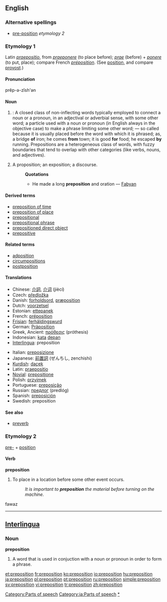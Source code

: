 ==English==

===Alternative spellings===
*[[pre-position]] ''etymology 2''

===Etymology 1===
Latin ''[[praepositio]]'', from ''[[praeponere]]'' (to place before); ''[[prae]]'' (before) + ''[[ponere]]'' (to put, place); compare French ''[[préposition]]''. (See [[position]], and compare [[provost]].)

====Pronunciation====
prĕp-ə-zĭsh'ən

====Noun====
{{wikipedia}}
{{en-noun}}

# {{grammar}}: A closed class of non-inflecting words typically employed to connect a noun or a pronoun, in an adjectival or adverbial sense, with some other word; a particle used with a noun or pronoun (in English always in the objective case) to make a phrase limiting some other word; — so called because it is usually placed before the word with which it is phrased; as, a bridge '''of''' iron; he comes '''from''' town; it is good '''for''' food; he escaped '''by''' running. Prepositions are a heterogeneous class of words, with fuzzy boundaries that tend to overlap with other categories (like verbs, nouns, and adjectives). 
# {{obsolete}} A proposition; an exposition; a discourse.
#:'''Quotations'''
#:*He made a long '''preposition''' and oration — [[Fabyan]]

====Derived terms====
*[[preposition of time]]
*[[preposition of place]]
*[[prepositional]]
*[[prepositional phrase]]
*[[prepositioned direct object]]
*[[prepositive]]

====Related terms====
*[[adposition]]
*[[circumpositions]]
*[[postposition]]

====Translations====
{{top}}
*Chinese: [[介詞]], [[介词]] (jiècí)
*Czech: [[předložka]] {{f}}
*Danish: [[forholdsord]], [[præposition]]
*Dutch: [[voorzetsel]] {{n}}
*Estonian: [[ettepanek]]
*French: [[préposition]]
*[[Frisian]]: [[ferhâldingswurd]] {{n}}
*German: [[Präposition]] {{f}}
*Greek, Ancient: [[πρόθεσις]] (próthesis) {{f}}
*Indonesian: [[kata]] [[depan]]
*[[Interlingua]]: preposition
{{mid}}
*Italian: [[preposizione]] {{f}}
*Japanese: [[前置詞]] (ぜんちし, zenchishi)
*[[Kurdish]]: [[daçek]] {{f}}
*Latin: [[praepositio]] {{f}}
*[[Novial]]: [[prepositione]]
*Polish: [[przyimek]] {{m}}
*Portuguese: [[preposição]] {{f}}
*Russian: [[предлог]] (predlóg) {{m}}
*Spanish: [[preposición]] {{f}}
*Swedish: preposition {{c}}
{{bottom}}

====See also====
*[[preverb]]

===Etymology 2===
[[pre-]] + [[position]]

====Verb====
'''preposition'''

# To place in a location before some other event occurs.
#:''It is important to '''preposition''' the material before turning on the machine.'' 

fawaz
----

==[[Interlingua]]==

===Noun===
'''preposition'''

# A word that is used in conjuction with a noun or pronoun in order to form a phrase.

[[Category:Parts of speech]]
[[Category:ia:Parts of speech]]
[[Category:Prepositions|*]]

[[et:preposition]]
[[fr:preposition]]
[[ko:preposition]]
[[io:preposition]]
[[hu:preposition]]
[[ja:preposition]]
[[pl:preposition]]
[[pt:preposition]]
[[ru:preposition]]
[[simple:preposition]]
[[sv:preposition]]
[[vi:preposition]]
[[tr:preposition]]
[[zh:preposition]]